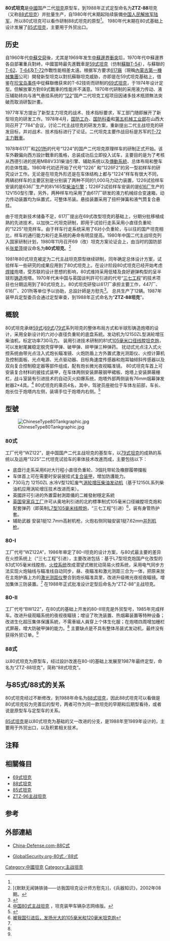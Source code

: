 {{Infobox weapon
|is_vehicle=yes
|名稱= [[File:Flag_of_the_People's_Republic_of_China.svg|30px]] 80式主战坦克 
|圖片=[[File:Chinese_Type_80-ІІ_Tank.jpg|300px]]
|照片說明=80式坦克
|類型=[[主战坦克|主战坦克]]
|代號=WZl22
|服役=
|退役=
|產地={{PRC}}
|設計=中国兵器工业617廠/201所
|生產=内蒙古第一机械制造廠(617廠)
|產量=当时尚未定型，数量不多<br />1981~1987年研制样车12辆<ref name="中国80式" />
|造價=
|用戶={{PLA}}
|衍生自=WZ1223/1225
|乘員=4
|長度=6.325米
|闊度=3.37米
|高度=2.86米
|重量=38噸
|裝甲=均質鋼
|懸掛= 扭杆式悬挂
|主要=[[L7線膛炮|81式105毫米口径線膛炮]]<br />（弹药基数44发）
|次要=7.62毫米同軸并列机枪<br/> 12.7毫米高射机枪
|引擎=12150ZL 涡轮增压[[柴油机|柴油机]]
|引擎馬力=730 匹（537 千瓦）
|平地時速=60 公里/小時
|馬力/重量=19 匹/噸
|行動=450 公里 <br />外掛油箱後600 公里
}}

'''80式坦克'''是[[中國|中國]]国产二代[[坦克|坦克]]原型车，到1988年正式定型命名为'''ZTZ-88'''坦克（又称[[88式坦克|88式坦克]]）并批量生产，自1980年代末期起陆续裝備[[中国人民解放军陆军|中国人民解放军陆军]]，所以80式坦克可以看作研制88式坦克的原型<ref name="访方慰先" />。
1980年代末期在80式基础上设计发展了[[85式坦克|85式坦克]]，主要用于外贸出口。

== 历史 ==
自1960年代[[中蘇交惡|中蘇交惡]]後，尤其是1969年发生[[中蘇邊界衝突|中蘇邊界衝突]]后，1970年代中蘇邊界各自部署重兵對峙，中國當時最先進戰車是[[59式坦克|59式坦克]]（仿制[[蘇聯|蘇聯]][[T-54|T-54]]），与蘇聯的[[T-62|T-62]]、[[T-64|T-64]]及[[T-72|T-72]]作戰性能相差太遠。根据军方要求[[617廠|617廠]]（現稱[[內蒙古第一機械集團|內蒙古第一機械集團]]公司）開發新型坦克以對抗蘇聯坦克威胁，亦即是在59式坦克基础上，借鉴在[[珍宝岛事件|珍宝岛事件]]中從蘇聯缴获來的T-62技術而研制的[[69式坦克|69式坦克]]，于1974年设计定型。但解放軍方對69式戰車的性能并不滿意。1970年代研制的采用液力传动、液压辅助转向与液气悬挂系统的“[[WZ-122中型坦克|122]]”国产二代坦克工程项目因诸多技术瓶颈無法突破而取消研製計畫。

1977年军方提出了新型主力坦克的战术、技术指标要求，军工部门随即展开了新型坦克的研发工作。1978年4月，[[国防工办|国防工办]]、[[国防科委|国防科委]]和[[第五机械工业部|第五机械工业部]]在山西大同召开了“784”会议，讨论二代主战坦克的研发方案，重新提出二代主战坦克的研发目标，并对战术、技术指标进行了论证。二代坦克主要作战目标是苏军的[[T-72主力戰車|T-72主力戰車]]。

1978年617厂和[[中國北方車輛研究所|201所]]的代号“1224”的国产二代坦克原理样车的研制正式开始。该车外觀偏向西方設計戰車的風格，总装成功后立即投入试车，主要目的是为了考核从西德引进的民用MB8V331柴油引擎、辅助系统以及[[傳動系統|傳動系統]]、总体布局和整车的总体性能。1980年代初还开始了代号“1226” 和“1226F2”的另一型初样车的研究设计工作。无论是在坦克外形还是在车体结构上都与“1224”样车有很大不同，两辆初样车的主要区别是分别装了两种不同的1,000马力动力装置，1226试验样车安装的是636厂生产的8V165型[[柴油引擎|柴油引擎]]；1226F2试验样车安装的是[[国营第六一六厂|616厂]]生产的12V150型引擎，另外，两种样车均采用了由617厂研发的液力机械综合变速箱，动力传动装置均为纵置式，可整体吊装。悬挂装置采用了扭杆弹簧和液气筒复合悬挂。

由于坦克新技术储备不足，617厂提出在69式改型坦克的基础上，分期分批移植成熟的先进技术，以加快二代坦克研制，即用于试验行走系采用小直径负重轮的“1225”坦克样车。由于样车行走系统采用了6对小负重轮，与以往的国产坦克相比，样车的通行能力和行走系统的寿命有明显提高。1980年中国二代主战坦克列入国家研制计划，1980年11月召开69（改）坦克方案论证会上，由当时的国防部长[[张爱萍|张爱萍]]提议命名为'''80式坦克'''。<ref name="访方慰先">[《默默无闻铸铁骑——访我国坦克设计师方慰先》]，《兵器知识》，2002年08期。</ref>

1981年80式坦克被定为二代主战坦克原型继续研制，同年确定总体设计方案，试验样车一些研究的成果应用到了80式坦克上。在设计阶段80式坦克已经开始考虑[[焊接|焊接]]炮塔，受苏联的设计思想的影响，80式维持采用低矮及良好避弹构型的呈半球形[[铸造|铸造]]炮塔。1970年代末中国与英国谈判許可引进的代号“[[L7線膛炮|三七工程]]”的技术项目也分期运用到了80式坦克上。80式坦克研發以617厂承担主要工作，447厂、616厂、201所等单位予以协助，总設計師是方慰先<ref>{{Cite web |url=http://www.mdc.idv.tw/mdc/army/ct80-88.htm |title=mdc.idv.tw-88式坦克 |access-date=2012-08-23 |archive-url=https://web.archive.org/web/20080616200051/http://www.mdc.idv.tw/mdc/army/ct80-88.htm |archive-date=2008-06-16 |dead-url=no }}</ref>。
总共生产了12辆。1987年装甲兵定型委员会通过定型审查，到1988年正式命名为“'''ZTZ-88坦克'''”。

== 概貌 ==
80式坦克承继[[59式坦克|59式]]/[[69式坦克|69式]]/[[69式坦克#79式（69-III）|79式]]系列坦克的整体布局方式和半球形铸造炮塔的设计，采用全新设计的六对小直径负重轮的底盘系統。发动机为12150ZL型涡轮增压柴油机，标定功率730马力。
装用引进技术研制的81式[[L7線膛炮|105毫米口径线膛坦克炮]]，可以发射尾翼稳定脱壳穿甲弹、破甲弹、碎甲弹三种弹药。
扰动式光点注入式火控系统由带光点注入式炮长瞄准镜、火炮防盾上方外置式激光测距仪、火控计算机及控制面板、光点电源、光点驱动器、目标角速度传感器和炮耳轴倾斜传感器以及双向复合控制稳定器等部件组成，配有炮长微光夜视瞄准镜。
80式坦克车首上可安装复合材料的披挂式装甲，在车体两侧安装屏蔽钢甲裙板、炮塔上安装屏蔽栅栏，战斗室装有引进技术的自动灭火抑爆系统，炮塔外部两侧装有76mm烟幕弹发射器2×4具。<ref name="中国80式">[http://mil.news.sina.com.cn/pc/2003-09-19/29/358.html 中国80式主战坦克] {{Wayback|url=http://mil.news.sina.com.cn/pc/2003-09-19/29/358.html |date=20150402110546 }}，坦克装甲车辆杂志网络版。</ref>
80式坦克的乘员4名，其中，驾驶员座舱位于车体左前部，车长、炮长位于炮塔内左侧，装填手位于炮塔内右侧。<ref>{{Cite web |url=http://mil.news.sina.com.cn/2009-09-20/1243566603.html |title=新中国60年武器回顾：陆军80式中型坦克 |accessdate=2020-10-26 |archive-date=2020-10-29 |archive-url=https://web.archive.org/web/20201029151311/http://mil.news.sina.com.cn/2009-09-20/1243566603.html |dead-url=no }}</ref>

== 型號 ==
[[File:ChineseType80Tankgraphic.jpg|thumb]]
=== 80式 ===
工厂代号“WZ122”{{noteTag|按照当时中国坦克设计代号的命名规则，59式坦克代号“120”，69式坦克代号“121”，下一代坦克按顺序设计预研代号被称为“122中型坦克”。之后“122”代号由国产二代坦克原型样车[[80式坦克|80式坦克]]继承，命名为WZ-122。}}，是中国国产二代主战坦克的基型车，以[[69式坦克#79式（69-III）|79式坦克]]的成熟的系统以及运用“1225”二代坦克试验车的車体技术改進而成，主要包括以下：
*底盘行走系采用6对大行程小直径负重轮、3個托带轮及橡膠履帶擋板
*车体首上可在需要时安装披挂式[[复合装甲|复合装甲]]，增加防護能力。
*730马力 12150ZL 水冷V型12缸废气[[涡轮增压|涡轮增压]][[柴油发动机|柴油发动机]]（基于12150L系列柴油机应用涡轮增压技术改进而来）。
*英國許可引进的外置雷射測距儀的二維發射穩定系統
*[[英国皇家兵工厂|英国皇家兵工厂]]许可从奥地利引进的北約標準制式105毫米口径線膛坦克炮和配套弹药（即英制[[L7線膛炮|L7型105毫米]][[线膛炮|线膛炮]]，“三七工程”引进）<ref>[http://k.sina.com.cn/article_6941318099_19dbc1bd300100lmce.html 被我国引进后，发扬光大的105毫米和120毫米坦克炮]</ref>，装有身管热护套。
*辅助武器 安装1挺12.7mm高射机枪，火炮右侧同轴安装1挺7.62mm[[同軸武器|并列机枪]]。

=== 80-I ===
工厂代号“WZ122A”，1986年审定了80-I坦克的设计方案，与80式最主要的差异在火控系统上（“三七工程”引进），主要改进包括：基于L7型坦克炮国产化改型的83式105毫米线膛炮，[[火控系统|火控系统]]改成潜望式微扰动简易火控系统，采用电气同步方法实现火炮轴线与瞄准线自动同步，昼、夜瞄准和激光测距三合为一体，把原来放在主炮护盾上方的[[激光测距仪|激光测距仪]]整合到炮长瞄准具里，改进升级微光夜视夜瞄镜。增加集体三防装置。<ref name="中国80式" />
在1988年正式批准设计定型后命名为“ZTZ-88”主战坦克。

=== 80-II ===
工厂代号“BW122”，在80式的基础上开发的80-II坦克是外贸型号，1985年完成样车。改进升级观瞄系统的夜视夜瞄镜；增设了吹洗装置、热烟幕装置等特种设备；改进生化超压集体保護系統，不需車組人員穿上个体生化服；在炮塔四周增加栅栏式屏蔽，增大防破甲弹的能力。<ref name="中国80式" /> 主要缺点是不具有整体吊装式发动机，最终没有获得外贸订单。<ref name="访方慰先" />

=== 88式 ===
{{main|88式坦克}}
以80式坦克为原型车，经过設計改進在80-I的基础上发展至1987年最终定型，命名为“ZTZ-88坦克”，简称“88式坦克”。

== 与85式/88式的关系 ==
80式坦克经过不断修改，到1988年命名为[[88式坦克|88式坦克]]，因此88式坦克可以看做是80式坦克较为完善后的型号，两者可作为同一款坦克的早期和后期型看待，或者说是原型车与定型车的关系。

[[85式坦克|85式坦克]]是以80式坦克为基础的又一改进的分支，是1988年至1989年设计的，主要用于外贸出口，以及积累相关技术。

== 注释 ==
{{noteFoot}}

==相關條目==
*[[69式坦克|69式坦克]]
*[[88式坦克|88式坦克]]
*[[85式坦克|85式坦克]]
*[[ZTZ-96主战坦克|ZTZ-96主战坦克]]

== 参考 ==
<references /> 

== 外部連結 ==
*{{en}}[https://web.archive.org/web/20101117235110/http://china-defense.com/armor/type88c/88C01.html China-Defense.com-88C式]
*{{en}}[http://www.globalsecurity.org/military/world/china/type-80.htm GlobalSecurity.org-80式／88式]{{Wayback|url=http://www.globalsecurity.org/military/world/china/type-80.htm |date=20121021014016 }}

{{commons|Type 88|80式/88式坦克}}
{{中國歷代主戰坦克}}
{{中华人民共和国的坦克与装甲车}}

[[Category:中國坦克|Category:中國坦克]]
[[Category:主战坦克|Category:主战坦克]]